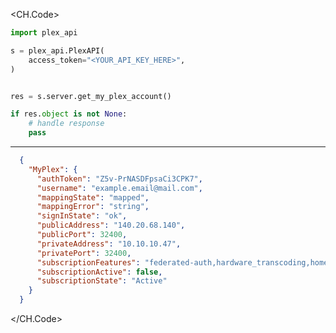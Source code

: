
<CH.Code>
```python GetMyPlexAccount.py
import plex_api

s = plex_api.PlexAPI(
    access_token="<YOUR_API_KEY_HERE>",
)


res = s.server.get_my_plex_account()

if res.object is not None:
    # handle response
    pass
```
---

```json Example Response
  {
    "MyPlex": {
      "authToken": "Z5v-PrNASDFpsaCi3CPK7",
      "username": "example.email@mail.com",
      "mappingState": "mapped",
      "mappingError": "string",
      "signInState": "ok",
      "publicAddress": "140.20.68.140",
      "publicPort": 32400,
      "privateAddress": "10.10.10.47",
      "privatePort": 32400,
      "subscriptionFeatures": "federated-auth,hardware_transcoding,home,hwtranscode,item_clusters,kevin-bacon,livetv,loudness,lyrics,music-analysis,music_videos,pass,photo_autotags,photos-v5,photosV6-edit,photosV6-tv-albums,premium_music_metadata,radio,server-manager,session_bandwidth_restrictions,session_kick,shared-radio,sync,trailers,tuner-sharing,type-first,unsupportedtuners,webhooks",
      "subscriptionActive": false,
      "subscriptionState": "Active"
    }
  }
```
</CH.Code>
